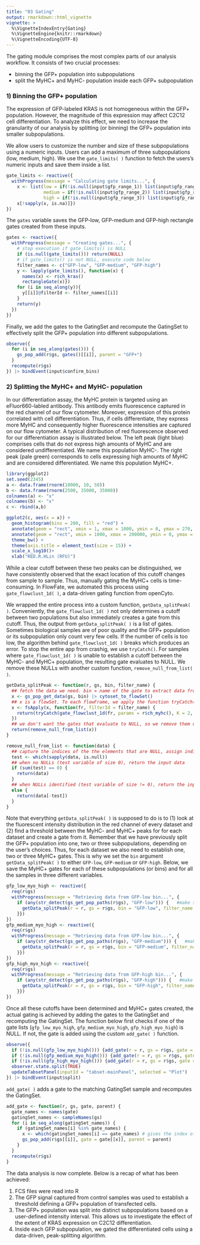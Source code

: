 ```yaml
---
title: "03 Gating"
output: rmarkdown::html_vignette
vignette: >
  %\VignetteIndexEntry{Gating}
  %\VignetteEngine{knitr::rmarkdown}
  %\VignetteEncoding{UTF-8}
---
```


The gating module comprises the most complex parts of our analysis workflow. It consists of two crucial processes:

-   binning the GFP+ population into subpopulations
-   split the MyHC+ and MyHC- population inside each GFP+ subpopulation

### 1) Binning the GFP+ population
The expression of GFP-labeled KRAS is not homogeneous within the GFP+ population. However, the magnitude of this expression may affect C2C12 cell differentiation. To analyze this effect, we need to increase the granularity of our analysis by splitting (or binning) the GFP+ population into smaller subpopulations.

We allow users to customize the number and size of these subpopulations using a numeric inputs. Users can add a maximum of three subpopulations (low, medium, high). We use the `gate_limits( )` function to fetch the users's numeric inputs and save them inside a list.

```r
gate_limits <- reactive({
  withProgress(message = "Calculating gate limits...", {
    x <- list(low = if(!is.null(input$gfp_range_1)) list(input$gfp_range_1),
              medium = if(!is.null(input$gfp_range_2)) list(input$gfp_range_2) else {list(NA)},
              high = if(!is.null(input$gfp_range_3)) list(input$gfp_range_3) else {list(NA)})
    x[!sapply(x, is.na)]})
})
```

The `gates` variable saves the GFP-low, GFP-medium and GFP-high rectangle gates created from these inputs.

```r
gates <- reactive({
  withProgress(message = "Creating gates...", {
    # stop execution if gate_limits() is NULL
    if (is.null(gate_limits())) return(NULL)
    # if gate_limits() is not NULL, execute code below
    filter_names <- c("GFP-low", "GFP-medium", "GFP-high")
    y <- lapply(gate_limits(), function(x) {
      names(x) <- r$ch_kras()
      rectangleGate(x)})
    for (i in seq_along(y)){
      y[[i]]@filterId <- filter_names[[i]]
    }
    return(y)
  })
})
```

Finally, we add the gates to the GatingSet and recompute the GatingSet to effectively split the GFP+ population into different subpopulations.

```r
observe({
  for (i in seq_along(gates())) {
    gs_pop_add(r$gs, gates()[[i]], parent = "GFP+")
  }
  recompute(r$gs)
}) |> bindEvent(input$confirm_bins)
```

### 2) Splitting the MyHC+ and MyHC- population

In our differentiation assay, the MyHC protein is targeted using an eFluor660-labled antibody. This antibody emits fluorescence captured in the red channel of our flow cytometer. Moreover, expression of this protein correlated with cell differentiation. Thus, if cells differentiate, they express more MyHC and consequently higher fluorescence intensities are captured on our flow cytometer. A typical distribution of red fluorescence observed for our differentiation assay is illustrated below. The left peak (light blue) comprises cells that do not express high amounts of MyHC and are considered undifferentiated. We name this population MyHC-. The right peak (pale green) corresponds to cells expressing high amounts of MyHC and are considered differentiated. We name this population MyHC+.

```r
library(ggplot2)
set.seed(2345)
a <- data.frame(rnorm(10000, 10, 50))
b <- data.frame(rnorm(2500, 35000, 35000))
colnames(a) <- "x"
colnames(b) <- "x"
c <- rbind(a,b)

ggplot2(c, aes(x = x)) +
  geom_histogram(bins = 200, fill = "red") +
  annotate(geom = "rect", xmin = 1, xmax = 1000, ymin = 0, ymax = 270, fill = "lightblue", alpha = 0.5) +
  annotate(geom = "rect", xmin = 1000, xmax = 200000, ymin = 0, ymax = 150, fill = "palegreen", alpha = 0.25) +
  theme_bw() +
  theme(axis.title = element_text(size = 15)) +
  scale_x_log10()+
  xlab("RED.R.HLin (RFU)")
```

While a clear cutoff between these two peaks can be distinguished, we have consistently observed that the exact location of this cutoff changes from sample to sample. Thus, manually gating the MyHC+ cells is time-consuming. In FlowFate, we automated this process using `gate_flowclust_1d( )`, a data-driven gating function from openCyto.

We wrapped the entire process into a custom function, `getData_splitPeak( )`. Conveniently, the `gate_flowclust_1d( )` not only determines a cutoff between two populations but also immediately creates a gate from this cutoff. Thus, the output from `getData_splitPeak( )` is a list of gates. Sometimes biological samples are of poor quality and the GFP+ population or its subpopulation only count very few cells. If the number of cells is too low, the algorithm behind `gate_flowclust_1d( )` breaks which produces an error. To stop the entire app from crashig, we use `tryCatch()`. For samples where `gate_flowclust_1d( )` is unable to establish a cutoff between the MyHC- and MyHC+ population, the resulting gate evaluates to NULL. We remove these NULLs with another custom function, `remove_null_from_list( )`. 

```r
getData_splitPeak <- function(r, gs, bin, filter_name) {
  ## fetch the data we need. bin = name of the gate to extract data from, used to access "GFP-low", "GFP-medium" and "GFP-high" gates
  x <- gs_pop_get_data(gs, bin) |> cytoset_to_flowSet()
  ## x is a flowSet. To each flowFrame, we apply the function tryCatch(). If no error, returns a gate that cuts between myosin peaks. If error, the respective gate evaluates to NULL
  x <- fsApply(x, function(fr, filterId = filter_name) {
    return(tryCatch(gate_flowclust_1d(fr, params = r$ch_myhc(), K = 2, cutpoint_method = "min_density", filterId = filterId), error = function(e) NULL))
  })
  ## we don't want the gates that evaluate to NULL, so we remove them using the custom function remove_null_from_list()
  return(remove_null_from_list(x))
}
```

```r
remove_null_from_list <- function(data) {
  ## capture the indices of the the elements that are NULL, assign indices to test variable
  test <- which(sapply(data, is.null))
  ## when no NULLs (test variable of size 0), return the input data
  if (sum(test) == 0) {
    return(data)
  }
  ## when NULLs identified (test variable of size != 0), return the input data WITHOUT the positions that were NULL
  else {
    return(data[-test])
  }
}
```

Note that everything `getData_splitPeak( )` is supposed to do is to (1) look at the fluorescent intensity distribution in the red channel of every dataset and (2) find a threshold between the MyHC- and MyHC+ peaks for for each dataset and create a gate from it. Remember that we have previously split the GFP+ population into one, two or three subpopulations, depending on the user's choices. Thus, for each dataset we also need to establish one, two or three MyHC+ gates. This is why we set the `bin` argument `getData_splitPeak( )` to either `GFP-low`, `GFP-medium` or `GFP-high`. Below, we save the MyHC+ gates for each of these subpopulations (or bins) and for all the samples in three different variables.

```r
gfp_low_myo_high <- reactive({
  req(r$gs)
  withProgress(message = "Retrieving data from GFP-low bin...", {
    if (any(str_detect(gs_get_pop_paths(r$gs), "GFP-low"))) {   #make sure GFP-low exists!
      getData_splitPeak(r = r, gs = r$gs, bin = "GFP-low", filter_name = "MyHC+")
    }})
})
gfp_medium_myo_high <- reactive({
  req(r$gs)
  withProgress(message = "Retrieving data from GFP-low bin...", {
    if (any(str_detect(gs_get_pop_paths(r$gs), "GFP-medium"))) {   #make sure GFP-medium exists!
      getData_splitPeak(r = r, gs = r$gs, bin = "GFP-medium", filter_name = "MyHC+")
    }})
})
gfp_high_myo_high <- reactive({
  req(r$gs)
  withProgress(message = "Retrieving data from GFP-high bin...", {
    if (any(str_detect(gs_get_pop_paths(r$gs), "GFP-high"))) {   #make sure GFP-high exists!
      getData_splitPeak(r = r, gs = r$gs, bin = "GFP-high", filter_name = "MyHC+")
    }})
})
```

Once all these cutoffs have been determined and MyHC+ gates created, the actual gating is achieved by adding the gates to the GatingSet and recomputing the GatingSet. The function below first checks if one of the gate lists (`gfp_low_myo_high`, `gfp_medium_myo_high`, `gfp_high_myo_high`) is NULL. If not, the gate is added using the custom `add_gate( )` function. 

```r
observe({
  if (!is.null(gfp_low_myo_high())) {add_gate(r = r, gs = r$gs, gate = gfp_low_myo_high(), parent = "GFP-low")}
  if (!is.null(gfp_medium_myo_high())) {add_gate(r = r, gs = r$gs, gate = gfp_medium_myo_high(), parent = "GFP-medium")}
  if (!is.null(gfp_high_myo_high())) {add_gate(r = r, gs = r$gs, gate = gfp_high_myo_high(), parent = "GFP-high")}
  observer.state.split(TRUE)
  updateTabsetPanel(inputId = "tabset-mainPanel", selected = "Plot")
}) |> bindEvent(input$split)
```

`add_gate( )` adds a gate to the matching GatingSet sample and recomputes the GatingSet.

```r
add_gate <- function(r, gs, gate, parent) {
  gate_names <- names(gate)
  gatingSet_names <- sampleNames(gs)
  for (i in seq_along(gatingSet_names)) {
    if (gatingSet_names[i] %in% gate_names) {
      x <- which(gatingSet_names[i] == gate_names) # gives the index of the name in gate_names that matches gatingSet_names
      gs_pop_add(r$gs[[i]], gate = gate[[x]], parent = parent)
    }
  }
  recompute(r$gs)
}
```

The data analysis is now complete. Below is a recap of what has been achieved:

1. FCS files were read into R
2. The GFP signal captured from control samples was used to establish a threshold defining a GFP+ population of transfected cells.
3. The GFP+ population was split into distinct subpopulations based on a user-defined intensity interval. This allows us to investigate the effect of the extent of KRAS expression on C2C12 differentiation.
4. Inside each GFP subpopulation, we gated the differentiated cells using a data-driven, peak-splitting algorithm.